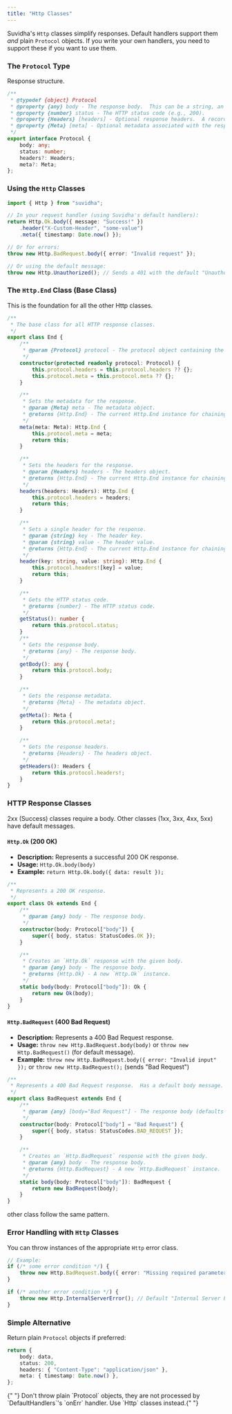 ```yaml
---
title: "Http Classes"
---
```


Suvidha's `Http` classes simplify responses. Default handlers support them _and_ plain `Protocol` objects. If you write your own handlers, you need to support these if you want to use them.

### The `Protocol` Type

Response structure.

```typescript
/**
 * @typedef {object} Protocol
 * @property {any} body - The response body.  This can be a string, an object, or any other data you want to send in the response.
 * @property {number} status - The HTTP status code (e.g., 200).
 * @property {Headers} [headers] - Optional response headers.  A record where keys are header names and values are header values.
 * @property {Meta} [meta] - Optional metadata associated with the response.
 */
export interface Protocol {
    body: any;
    status: number;
    headers?: Headers;
    meta?: Meta;
};
```

### Using the `Http` Classes

```typescript
import { Http } from "suvidha";

// In your request handler (using Suvidha's default handlers):
return Http.Ok.body({ message: "Success!" })
    .header("X-Custom-Header", "some-value")
    .meta({ timestamp: Date.now() });

// Or for errors:
throw new Http.BadRequest.body({ error: "Invalid request" });

// Or using the default message:
throw new Http.Unauthorized(); // Sends a 401 with the default "Unauthorized" message.
```

### The `Http.End` Class (Base Class)

This is the foundation for all the other Http classes.

```typescript [expandable]
/**
 * The base class for all HTTP response classes.
 */
export class End {
    /**
     * @param {Protocol} protocol - The protocol object containing the response details.
     */
    constructor(protected readonly protocol: Protocol) {
        this.protocol.headers = this.protocol.headers ?? {};
        this.protocol.meta = this.protocol.meta ?? {};
    }

    /**
     * Sets the metadata for the response.
     * @param {Meta} meta - The metadata object.
     * @returns {Http.End} - The current Http.End instance for chaining.
     */
    meta(meta: Meta): Http.End {
        this.protocol.meta = meta;
        return this;
    }

    /**
     * Sets the headers for the response.
     * @param {Headers} headers - The headers object.
     * @returns {Http.End} - The current Http.End instance for chaining.
     */
    headers(headers: Headers): Http.End {
        this.protocol.headers = headers;
        return this;
    }

    /**
     * Sets a single header for the response.
     * @param {string} key - The header key.
     * @param {string} value - The header value.
     * @returns {Http.End} - The current Http.End instance for chaining.
     */
    header(key: string, value: string): Http.End {
        this.protocol.headers![key] = value;
        return this;
    }

    /**
     * Gets the HTTP status code.
     * @returns {number} - The HTTP status code.
     */
    getStatus(): number {
        return this.protocol.status;
    }
    /**
     * Gets the response body.
     * @returns {any} - The response body.
     */
    getBody(): any {
        return this.protocol.body;
    }

    /**
     * Gets the response metadata.
     * @returns {Meta} - The metadata object.
     */
    getMeta(): Meta {
        return this.protocol.meta!;
    }

    /**
     * Gets the response headers.
     * @returns {Headers} - The headers object.
     */
    getHeaders(): Headers {
        return this.protocol.headers!;
    }
}
```

### HTTP Response Classes

2xx (Success) classes require a body. Other classes (1xx, 3xx, 4xx, 5xx) have default messages.

#### `Http.Ok` (200 OK)

- **Description:** Represents a successful 200 OK response.
- **Usage:** `Http.Ok.body(body)`
- **Example:** `return Http.Ok.body({ data: result });`

```typescript [expandable]
/**
 * Represents a 200 OK response.
 */
export class Ok extends End {
    /**
     * @param {any} body - The response body.
     */
    constructor(body: Protocol["body"]) {
        super({ body, status: StatusCodes.OK });
    }

    /**
     * Creates an `Http.Ok` response with the given body.
     * @param {any} body - The response body.
     * @returns {Http.Ok} - A new `Http.Ok` instance.
     */
    static body(body: Protocol["body"]): Ok {
        return new Ok(body);
    }
}
```

#### `Http.BadRequest` (400 Bad Request)

- **Description:** Represents a 400 Bad Request response.
- **Usage:** `throw new Http.BadRequest.body(body)` or `throw new Http.BadRequest()` (for default message).
- **Example:** `throw new Http.BadRequest.body({ error: "Invalid input" });` or `throw new Http.BadRequest();` (sends "Bad Request")

```typescript [expandable]
/**
 * Represents a 400 Bad Request response.  Has a default body message.
 */
export class BadRequest extends End {
    /**
     * @param {any} [body="Bad Request"] - The response body (defaults to "Bad Request").
     */
    constructor(body: Protocol["body"] = "Bad Request") {
        super({ body, status: StatusCodes.BAD_REQUEST });
    }

    /**
     * Creates an `Http.BadRequest` response with the given body.
     * @param {any} body - The response body.
     * @returns {Http.BadRequest} - A new `Http.BadRequest` instance.
     */
    static body(body: Protocol["body"]): BadRequest {
        return new BadRequest(body);
    }
}
```

other class follow the same pattern.

### Error Handling with `Http` Classes

You can throw instances of the appropriate `Http` error class.

```typescript
// Example:
if (/* some error condition */) {
    throw new Http.BadRequest.body({ error: "Missing required parameter" }); // Custom message
}

if (/* another error condition */) {
    throw new Http.InternalServerError(); // Default "Internal Server Error" message
}
```

### Simple Alternative

Return plain `Protocol` objects if preferred:

```typescript
return {
    body: data,
    status: 200,
    headers: { "Content-Type": "application/json" },
    meta: { timestamp: Date.now() },
};
```

<Warning>
    {" "}
    Don't throw plain `Protocol` objects, they are not processed by
    `DefaultHandlers`'s `onErr` handler. Use `Http` classes instead.{" "}
</Warning>
